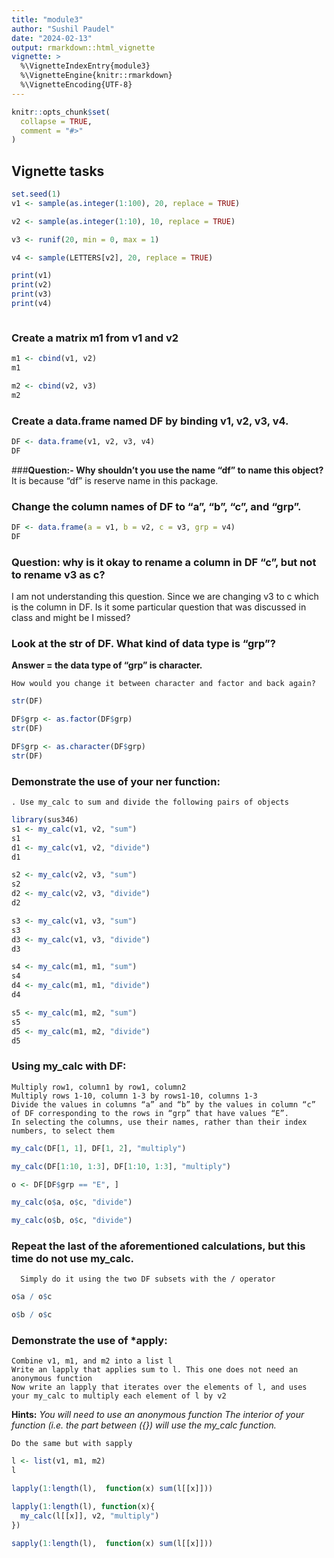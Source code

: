 ---
title: "module3"
author: "Sushil Paudel"
date: "2024-02-13"
output: rmarkdown::html_vignette
vignette: >
  %\VignetteIndexEntry{module3}
  %\VignetteEngine{knitr::rmarkdown}
  %\VignetteEncoding{UTF-8}
---

```{r, include = FALSE}
knitr::opts_chunk$set(
  collapse = TRUE,
  comment = "#>"
)
```

## Vignette tasks



```{r, error = TRUE}
set.seed(1)
v1 <- sample(as.integer(1:100), 20, replace = TRUE)

v2 <- sample(as.integer(1:10), 10, replace = TRUE)

v3 <- runif(20, min = 0, max = 1)

v4 <- sample(LETTERS[v2], 20, replace = TRUE)

print(v1)
print(v2)
print(v3)
print(v4)



```


### Create a matrix **m1** from **v1** and **v2**
```{r, error = TRUE}
m1 <- cbind(v1, v2)
m1

m2 <- cbind(v2, v3)
m2
```


### Create a data.frame named DF by binding **v1**, **v2**, **v3**, **v4**.
```{r, error = TRUE}
DF <- data.frame(v1, v2, v3, v4)
DF
```

###**Question:- Why shouldn’t you use the name “df” to name this object?**
It is because "df" is reserve name in this package.



### Change the column names of DF to “a”, “b”, “c”, and “grp”.
```{r,  error = TRUE}
DF <- data.frame(a = v1, b = v2, c = v3, grp = v4)
DF
```

### **Question: why is it okay to rename a column in DF “c”, but not to rename v3 as c?**
I am not understanding this question. Since we are changing v3 to c which is the column in DF.
Is it some particular question that was discussed in class and might be I missed?

### Look at the str of DF. What kind of data type is “grp”?
  **Answer = the data type of "grp" is character.**  
  
    How would you change it between character and factor and back again?

```{r,  error = TRUE}
str(DF)

DF$grp <- as.factor(DF$grp)
str(DF)

DF$grp <- as.character(DF$grp)
str(DF)

```


### Demonstrate the use of your ner function:
    
    . Use my_calc to sum and divide the following pairs of objects

```{r,  error = TRUE}
library(sus346)
s1 <- my_calc(v1, v2, "sum")
s1
d1 <- my_calc(v1, v2, "divide")
d1

s2 <- my_calc(v2, v3, "sum")
s2
d2 <- my_calc(v2, v3, "divide")
d2

s3 <- my_calc(v1, v3, "sum")
s3
d3 <- my_calc(v1, v3, "divide")
d3

s4 <- my_calc(m1, m1, "sum")
s4
d4 <- my_calc(m1, m1, "divide")
d4

s5 <- my_calc(m1, m2, "sum")
s5
d5 <- my_calc(m1, m2, "divide")
d5
```

### Using my_calc with DF:
    
    Multiply row1, column1 by row1, column2
    Multiply rows 1-10, column 1-3 by rows1-10, columns 1-3
    Divide the values in columns “a” and “b” by the values in column “c” of DF corresponding to the rows in “grp” that have values “E”. 
    In selecting the columns, use their names, rather than their index numbers, to select them

```{r,  error = TRUE}
my_calc(DF[1, 1], DF[1, 2], "multiply")

my_calc(DF[1:10, 1:3], DF[1:10, 1:3], "multiply")

o <- DF[DF$grp == "E", ]

my_calc(o$a, o$c, "divide")

my_calc(o$b, o$c, "divide")

```
### Repeat the last of the aforementioned calculations, but this time do not use my_calc.
      
      Simply do it using the two DF subsets with the / operator

```{r,  error = TRUE}
o$a / o$c

o$b / o$c
```
### Demonstrate the use of *apply:

    Combine v1, m1, and m2 into a list l
    Write an lapply that applies sum to l. This one does not need an anonymous function
    Now write an lapply that iterates over the elements of l, and uses your my_calc to multiply each element of l by v2
    
  **Hints:**
    *You will need to use an anonymous function*
    *The interior of your function (i.e. the part between ({}) will use the my_calc function.*
    
    Do the same but with sapply

```{r,  error = TRUE}
l <- list(v1, m1, m2)
l

lapply(1:length(l),  function(x) sum(l[[x]]))

lapply(1:length(l), function(x){
  my_calc(l[[x]], v2, "multiply")
})

sapply(1:length(l),  function(x) sum(l[[x]]))

```


